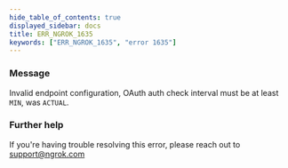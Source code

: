 ```yaml
---
hide_table_of_contents: true
displayed_sidebar: docs
title: ERR_NGROK_1635
keywords: ["ERR_NGROK_1635", "error 1635"]
---
```


### Message

Invalid endpoint configuration, OAuth auth check interval must be at least `MIN`, was `ACTUAL`.

### Further help

If you're having trouble resolving this error, please reach out to [support@ngrok.com](mailto:support@ngrok.com?subject=Help%20with%20ERR_NGROK_1635)
